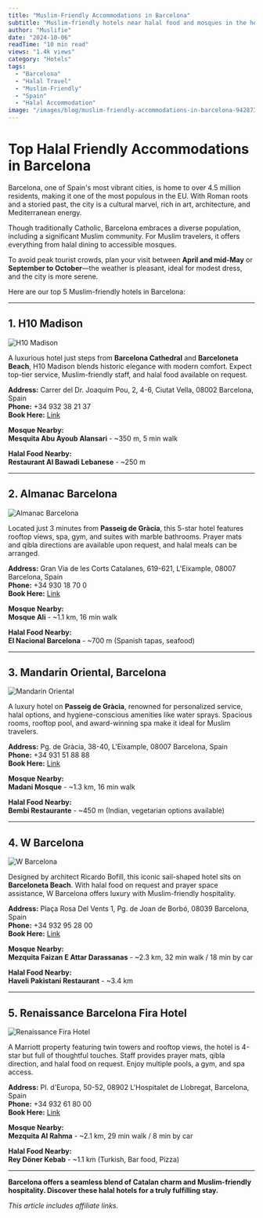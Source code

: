 ```yaml
---
title: "Muslim-Friendly Accommodations in Barcelona"
subtitle: "Muslim-friendly hotels near halal food and mosques in the heart of Catalonia"
author: "Muslifie"
date: "2024-10-06"
readTime: "10 min read"
views: "1.4k views"
category: "Hotels"
tags:
  - "Barcelona"
  - "Halal Travel"
  - "Muslim-Friendly"
  - "Spain"
  - "Halal Accommodation"
image: "/images/blog/muslim-friendly-accommodations-in-barcelona-942873.webp"
---
```


# Top Halal Friendly Accommodations in Barcelona

Barcelona, one of Spain's most vibrant cities, is home to over 4.5 million residents, making it one of the most populous in the EU. With Roman roots and a storied past, the city is a cultural marvel, rich in art, architecture, and Mediterranean energy.

Though traditionally Catholic, Barcelona embraces a diverse population, including a significant Muslim community. For Muslim travelers, it offers everything from halal dining to accessible mosques.

To avoid peak tourist crowds, plan your visit between **April and mid-May** or **September to October**—the weather is pleasant, ideal for modest dress, and the city is more serene.

Here are our top 5 Muslim-friendly hotels in Barcelona:

---

## 1. H10 Madison

![H10 Madison](/images/blog/38b809a3b1a5438478dcc53d0600d5ad_600x600.webp)

A luxurious hotel just steps from **Barcelona Cathedral** and **Barceloneta Beach**, H10 Madison blends historic elegance with modern comfort. Expect top-tier service, Muslim-friendly staff, and halal food available on request.

**Address:** Carrer del Dr. Joaquim Pou, 2, 4-6, Ciutat Vella, 08002 Barcelona, Spain  
**Phone:** +34 932 38 21 37  
**Book Here:** [Link](https://agoda.tp.st/kCoImzho)

**Mosque Nearby:**  
**Mesquita Abu Ayoub Alansari** - ~350 m, 5 min walk

**Halal Food Nearby:**  
**Restaurant Al Bawadi Lebanese** - ~250 m

---

## 2. Almanac Barcelona

![Almanac Barcelona](/images/blog/0ce873f419979bb45c53675116a8c52f_600x600.webp)

Located just 3 minutes from **Passeig de Gràcia**, this 5-star hotel features rooftop views, spa, gym, and suites with marble bathrooms. Prayer mats and qibla directions are available upon request, and halal meals can be arranged.

**Address:** Gran Via de les Corts Catalanes, 619-621, L'Eixample, 08007 Barcelona, Spain  
**Phone:** +34 930 18 70 0  
**Book Here:** [Link](https://agoda.tp.st/aZdVYjCj)

**Mosque Nearby:**  
**Mosque Ali** - ~1.1 km, 16 min walk

**Halal Food Nearby:**  
**El Nacional Barcelona** - ~700 m (Spanish tapas, seafood)

---

## 3. Mandarin Oriental, Barcelona

![Mandarin Oriental](/images/blog/585030187_600x600.webp)

A luxury hotel on **Passeig de Gràcia**, renowned for personalized service, halal options, and hygiene-conscious amenities like water sprays. Spacious rooms, rooftop pool, and award-winning spa make it ideal for Muslim travelers.

**Address:** Pg. de Gràcia, 38-40, L'Eixample, 08007 Barcelona, Spain  
**Phone:** +34 931 51 88 88  
**Book Here:** [Link](https://agoda.tp.st/DH494qyU)

**Mosque Nearby:**  
**Madani Mosque** - ~1.3 km, 16 min walk

**Halal Food Nearby:**  
**Bembi Restaurante** - ~450 m (Indian, vegetarian options available)

---

## 4. W Barcelona

![W Barcelona](/images/blog/439254617_600x600.webp)

Designed by architect Ricardo Bofill, this iconic sail-shaped hotel sits on **Barceloneta Beach**. With halal food on request and prayer space assistance, W Barcelona offers luxury with Muslim-friendly hospitality.

**Address:** Plaça Rosa Del Vents 1, Pg. de Joan de Borbó, 08039 Barcelona, Spain  
**Phone:** +34 932 95 28 00  
**Book Here:** [Link](https://agoda.tp.st/rgvUhASd)

**Mosque Nearby:**  
**Mezquita Faizan E Attar Darassanas** - ~2.3 km, 32 min walk / 18 min by car

**Halal Food Nearby:**  
**Haveli Pakistani Restaurant** - ~3.4 km

---

## 5. Renaissance Barcelona Fira Hotel

![Renaissance Fira Hotel](/images/blog/408552_14093013550022498072_600x600.webp)

A Marriott property featuring twin towers and rooftop views, the hotel is 4-star but full of thoughtful touches. Staff provides prayer mats, qibla direction, and halal food on request. Enjoy multiple pools, a gym, and spa access.

**Address:** Pl. d'Europa, 50-52, 08902 L'Hospitalet de Llobregat, Barcelona, Spain  
**Phone:** +34 932 61 80 00  
**Book Here:** [Link](https://agoda.tp.st/gjPPW131)

**Mosque Nearby:**  
**Mezquita Al Rahma** - ~2.1 km, 29 min walk / 8 min by car

**Halal Food Nearby:**  
**Rey Döner Kebab** - ~1.1 km (Turkish, Bar food, Pizza)

---

**Barcelona offers a seamless blend of Catalan charm and Muslim-friendly hospitality. Discover these halal hotels for a truly fulfilling stay.**

_This article includes affiliate links._
